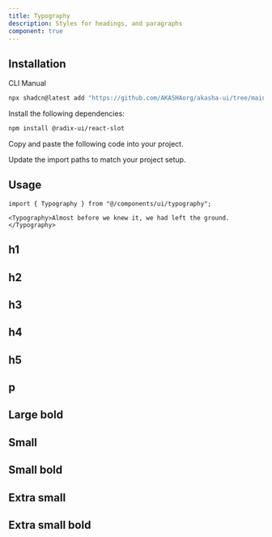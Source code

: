 ```yaml
---
title: Typography
description: Styles for headings, and paragraphs
component: true
---
```


<ComponentPreview
  name="typography-demo"
  description="A typography component."
/>

## Installation

<Tabs defaultValue="cli">

<TabsList>
  <TabsTrigger value="cli">CLI</TabsTrigger>
  <TabsTrigger value="manual">Manual</TabsTrigger>
</TabsList>
<TabsContent value="cli">

```bash
npx shadcn@latest add "https://github.com/AKASHAorg/akasha-ui/tree/main/public/r/styles/default/typography.json"
```

</TabsContent>

<TabsContent value="manual">

<Steps>

<Step>Install the following dependencies:</Step>

```bash
npm install @radix-ui/react-slot
```

<Step>Copy and paste the following code into your project.</Step>

<ComponentSource name="typography" />

<Step>Update the import paths to match your project setup.</Step>

</Steps>

</TabsContent>

</Tabs>

## Usage

```tsx
import { Typography } from "@/components/ui/typography";
```

```tsx
<Typography>Almost before we knew it, we had left the ground.</Typography>
```

## h1

<ComponentPreview name="typography-h1" />

## h2

<ComponentPreview name="typography-h2" />

## h3

<ComponentPreview name="typography-h3" />

## h4

<ComponentPreview name="typography-h4" />

## h5

<ComponentPreview name="typography-h5" />

## p

<ComponentPreview name="typography-p" />

## Large bold

<ComponentPreview name="typography-large-bold" />

## Small

<ComponentPreview name="typography-small" />

## Small bold

<ComponentPreview name="typography-small-bold" />

## Extra small

<ComponentPreview name="typography-extra-small" />

## Extra small bold

<ComponentPreview name="typography-extra-small-bold" />
